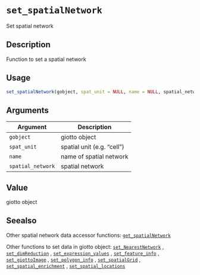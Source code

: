 # `set_spatialNetwork`

Set spatial network


## Description

Function to set a spatial network


## Usage

```r
set_spatialNetwork(gobject, spat_unit = NULL, name = NULL, spatial_network)
```


## Arguments

Argument      |Description
------------- |----------------
`gobject`     |     giotto object
`spat_unit`     |     spatial unit  (e.g. "cell")
`name`     |     name of spatial network
`spatial_network`     |     spatial network


## Value

giotto object


## Seealso

Other spatial network data accessor functions:
 [`get_spatialNetwork`](#getspatialnetwork) 
 
 Other functions to set data in giotto object:
 [`set_NearestNetwork`](#setnearestnetwork) ,
 [`set_dimReduction`](#setdimreduction) ,
 [`set_expression_values`](#setexpressionvalues) ,
 [`set_feature_info`](#setfeatureinfo) ,
 [`set_giottoImage`](#setgiottoimage) ,
 [`set_polygon_info`](#setpolygoninfo) ,
 [`set_spatialGrid`](#setspatialgrid) ,
 [`set_spatial_enrichment`](#setspatialenrichment) ,
 [`set_spatial_locations`](#setspatiallocations)



